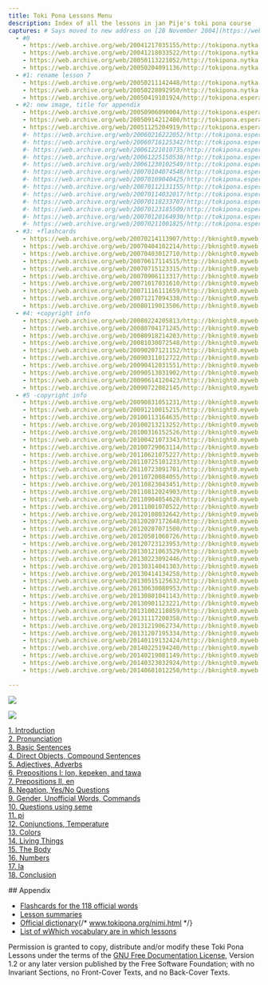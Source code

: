 ```yaml
---
title: Toki Pona Lessons Menu
description: Index of all the lessons in jan Pije's toki pona course
captures: # Says moved to new address on [28 November 2004](https://web.archive.org/web/20050228085510/http://www.geocities.com:80/tokipona/lesson/lesson0.html)
  - #0
    - https://web.archive.org/web/20041217035155/http://tokipona.nytka.org:80/lesson/lesson0.html
    - https://web.archive.org/web/20041218033522/http://tokipona.nytka.org/lesson/lesson0.html
    - https://web.archive.org/web/20050113221052/http://tokipona.nytka.org:80/lesson/lesson0.html
    - https://web.archive.org/web/20050204091136/http://tokipona.nytka.org:80/lesson/lesson0.html
  - #1: rename lesson 7 
    - https://web.archive.org/web/20050211142448/http://tokipona.nytka.org:80/lesson/lesson0.html
    - https://web.archive.org/web/20050228092950/http://tokipona.nytka.org:80/lesson/lesson0.html
    - https://web.archive.org/web/20050419101924/http://tokipona.esperanto-jeunes.org:80/lesson/lesson0.html
  - #2: new image, title for appendix
    - https://web.archive.org/web/20050906090004/http://tokipona.esperanto-jeunes.org:80/lesson/lesson0.html
    - https://web.archive.org/web/20050914212400/http://tokipona.esperanto-jeunes.org:80/lesson/lesson0.html
    - https://web.archive.org/web/20051125204919/http://tokipona.esperanto-jeunes.org:80/lesson/lesson0.html
    #- https://web.archive.org/web/20060216222052/http://tokipona.esperanto-jeunes.org:80/lesson/lesson0.html
    #- https://web.archive.org/web/20060716125342/http://tokipona.esperanto-jeunes.org:80/lesson/lesson0.html
    #- https://web.archive.org/web/20061221010735/http://tokipona.esperanto-jeunes.org:80/lesson/lesson0.html
    #- https://web.archive.org/web/20061225150538/http://tokipona.esperanto-jeunes.org:80/lesson/lesson0.html
    #- https://web.archive.org/web/20061230102549/http://tokipona.esperanto-jeunes.org:80/lesson/lesson0.html
    #- https://web.archive.org/web/20070104074548/http://tokipona.esperanto-jeunes.org:80/lesson/lesson0.html
    #- https://web.archive.org/web/20070109040425/http://tokipona.esperanto-jeunes.org:80/lesson/lesson0.html
    #- https://web.archive.org/web/20070112131155/http://tokipona.esperanto-jeunes.org:80/lesson/lesson0.html
    #- https://web.archive.org/web/20070114032017/http://tokipona.esperanto-jeunes.org:80/lesson/lesson0.html
    #- https://web.archive.org/web/20070118233707/http://tokipona.esperanto-jeunes.org:80/lesson/lesson0.html
    #- https://web.archive.org/web/20070123185509/http://tokipona.esperanto-jeunes.org:80/lesson/lesson0.html
    #- https://web.archive.org/web/20070128164930/http://tokipona.esperanto-jeunes.org:80/lesson/lesson0.html
    #- https://web.archive.org/web/20070211001825/http://tokipona.esperanto-jeunes.org:80/lesson/lesson0.html
  - #3: +flashcards
    - https://web.archive.org/web/20070214113907/http://bknight0.myweb.uga.edu:80/toki/lesson/lesson0.html
    - https://web.archive.org/web/20070404102214/http://bknight0.myweb.uga.edu:80/toki/lesson/lesson0.html
    - https://web.archive.org/web/20070403012710/http://bknight0.myweb.uga.edu:80/toki/lesson/lesson0.html
    - https://web.archive.org/web/20070617114515/http://bknight0.myweb.uga.edu:80/toki/lesson/lesson0.html
    - https://web.archive.org/web/20070715123315/http://bknight0.myweb.uga.edu:80/toki/lesson/lesson0.html
    - https://web.archive.org/web/20070906113317/http://bknight0.myweb.uga.edu:80/toki/lesson/lesson0.html
    - https://web.archive.org/web/20071017031610/http://bknight0.myweb.uga.edu:80/toki/lesson/lesson0.html
    - https://web.archive.org/web/20071116111659/http://bknight0.myweb.uga.edu:80/toki/lesson/lesson0.html
    - https://web.archive.org/web/20071217094338/http://bknight0.myweb.uga.edu:80/toki/lesson/lesson0.html
    - https://web.archive.org/web/20080119013506/http://bknight0.myweb.uga.edu:80/toki/lesson/lesson0.html
  - #4: +copyright info
    - https://web.archive.org/web/20080224205813/http://bknight0.myweb.uga.edu:80/toki/lesson/lesson0.html
    - https://web.archive.org/web/20080704171245/http://bknight0.myweb.uga.edu:80/toki/lesson/lesson0.html
    - https://web.archive.org/web/20080918214203/http://bknight0.myweb.uga.edu:80/toki/lesson/lesson0.html
    - https://web.archive.org/web/20081030072548/http://bknight0.myweb.uga.edu:80/toki/lesson/lesson0.html
    - https://web.archive.org/web/20090207121152/http://bknight0.myweb.uga.edu:80/toki/lesson/lesson0.html
    - https://web.archive.org/web/20090311012722/http://bknight0.myweb.uga.edu:80/toki/lesson/lesson0.html
    - https://web.archive.org/web/20090412031551/http://bknight0.myweb.uga.edu:80/toki/lesson/lesson0.html
    - https://web.archive.org/web/20090513031902/http://bknight0.myweb.uga.edu:80/toki/lesson/lesson0.html
    - https://web.archive.org/web/20090614120423/http://bknight0.myweb.uga.edu:80/toki/lesson/lesson0.html
    - https://web.archive.org/web/20090722082145/http://bknight0.myweb.uga.edu:80/toki/lesson/lesson0.html
  - #5 -copyright info
    - https://web.archive.org/web/20090831051231/http://bknight0.myweb.uga.edu:80/toki/lesson/lesson0.html
    - https://web.archive.org/web/20091210015215/http://bknight0.myweb.uga.edu:80/toki/lesson/lesson0.html
    - https://web.archive.org/web/20100113164635/http://bknight0.myweb.uga.edu:80/toki/lesson/lesson0.html
    - https://web.archive.org/web/20100213213252/http://bknight0.myweb.uga.edu:80/toki/lesson/lesson0.html
    - https://web.archive.org/web/20100316152526/http://bknight0.myweb.uga.edu:80/toki/lesson/lesson0.html
    - https://web.archive.org/web/20100421073343/http://bknight0.myweb.uga.edu:80/toki/lesson/lesson0.html
    - https://web.archive.org/web/20100729063114/http://bknight0.myweb.uga.edu:80/toki/lesson/lesson0.html
    - https://web.archive.org/web/20110621075227/http://bknight0.myweb.uga.edu:80/toki/lesson/lesson0.html
    - https://web.archive.org/web/20110725101233/http://bknight0.myweb.uga.edu:80/toki/lesson/lesson0.html
    - https://web.archive.org/web/20110723091701/http://bknight0.myweb.uga.edu:80/toki/lesson/lesson0.html
    - https://web.archive.org/web/20110720084055/http://bknight0.myweb.uga.edu:80/toki/lesson/lesson0.html
    - https://web.archive.org/web/20110823043451/http://bknight0.myweb.uga.edu:80/toki/lesson/lesson0.html
    - https://web.archive.org/web/20110812024903/http://bknight0.myweb.uga.edu:80/toki/lesson/lesson0.html
    - https://web.archive.org/web/20110904054628/http://bknight0.myweb.uga.edu:80/toki/lesson/lesson0.html
    - https://web.archive.org/web/20111001070522/http://bknight0.myweb.uga.edu:80/toki/lesson/lesson0.html
    - https://web.archive.org/web/20120108032642/http://bknight0.myweb.uga.edu:80/toki/lesson/lesson0.html
    - https://web.archive.org/web/20120207172648/http://bknight0.myweb.uga.edu:80/toki/lesson/lesson0.html
    - https://web.archive.org/web/20120207071500/http://bknight0.myweb.uga.edu:80/toki/lesson/lesson0.html
    - https://web.archive.org/web/20120501060726/http://bknight0.myweb.uga.edu:80/toki/lesson/lesson0.html
    - https://web.archive.org/web/20120723123953/http://bknight0.myweb.uga.edu:80/toki/lesson/lesson0.html
    - https://web.archive.org/web/20130121063529/http://bknight0.myweb.uga.edu:80/toki/lesson/lesson0.html
    - https://web.archive.org/web/20130223092446/http://bknight0.myweb.uga.edu:80/toki/lesson/lesson0.html
    - https://web.archive.org/web/20130314041303/http://bknight0.myweb.uga.edu:80/toki/lesson/lesson0.html
    - https://web.archive.org/web/20130414134258/http://bknight0.myweb.uga.edu:80/toki/lesson/lesson0.html
    - https://web.archive.org/web/20130515125632/http://bknight0.myweb.uga.edu:80/toki/lesson/lesson0.html
    - https://web.archive.org/web/20130630080953/http://bknight0.myweb.uga.edu:80/toki/lesson/lesson0.html
    - https://web.archive.org/web/20130801041143/http://bknight0.myweb.uga.edu:80/toki/lesson/lesson0.html
    - https://web.archive.org/web/20130901123221/http://bknight0.myweb.uga.edu:80/toki/lesson/lesson0.html
    - https://web.archive.org/web/20131002110859/http://bknight0.myweb.uga.edu:80/toki/lesson/lesson0.html
    - https://web.archive.org/web/20131117200358/http://bknight0.myweb.uga.edu:80/toki/lesson/lesson0.html
    - https://web.archive.org/web/20131219062734/http://bknight0.myweb.uga.edu:80/toki/lesson/lesson0.html
    - https://web.archive.org/web/20131207195334/http://bknight0.myweb.uga.edu:80/toki/lesson/lesson0.html
    - https://web.archive.org/web/20140119132424/http://bknight0.myweb.uga.edu:80/toki/lesson/lesson0.html
    - https://web.archive.org/web/20140225194240/http://bknight0.myweb.uga.edu:80/toki/lesson/lesson0.html
    - https://web.archive.org/web/20140219081149/http://bknight0.myweb.uga.edu:80/toki/lesson/lesson0.html
    - https://web.archive.org/web/20140323032924/http://bknight0.myweb.uga.edu:80/toki/lesson/lesson0.html
    - https://web.archive.org/web/20140601012250/http://bknight0.myweb.uga.edu:80/toki/lesson/lesson0.html

---
```


<Change till={2}>![](/images/field.jpg)</Change>

<Change from={2}>![](/images/island.jpg)</Change>

[1. Introduction](lesson1)  
[2. Pronunciation](lesson2)  
[3. Basic Sentences](lesson3)  
[4. Direct Objects, Compound Sentences](lesson4)  
[5. Adjectives, Adverbs](lesson5)  
[6. Prepositions I: lon, kepeken, and tawa](lesson6)  
[7. Prepositions II<Change till={1}>, en </Change>](lesson7)  
[8. Negation, Yes/No Questions](lesson8)  
[9. Gender, Unofficial Words, Commands](lesson9)  
[10. Questions using seme](lesson10)  
[11. pi](lesson11)  
[12. Conjunctions, Temperature](lesson12)  
[13. Colors](lesson13)  
[14. Living Things](lesson14)  
[15. The Body](lesson15)  
[16. Numbers](lesson16)  
[17. la](lesson17)  
[18. Conclusion](lesson18)

<Change from={2}>
## Appendix
</Change>

- <Change from={3}>[Flashcards for the 118 official words](https://web.archive.org/web/20071017110416/http://flashcardexchange.com/flashcards/view/407419)</Change>
- <Change from={2}>[Lesson summaries](summ)</Change>
- <Change from={2}>[Official dictionary](){/* www.tokipona.org/nimi.html */}</Change>
- [<Change from={2}>List of w</Change><Change till={2}>W</Change>hich vocabulary are in which lessons](vocab)

<Change from={4} till={5}>Permission is granted to copy, distribute and/or modify these Toki Pona Lessons under the terms of the [GNU Free Documentation License](https://web.archive.org/web/20080224205813/http://www.gnu.org/licenses/fdl.html), Version 1.2 or any later version published by the Free Software Foundation; with no Invariant Sections, no Front-Cover Texts, and no Back-Cover Texts.</Change>
